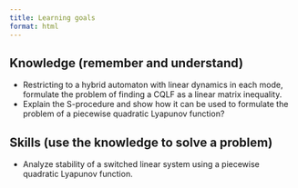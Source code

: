 ```yaml
---
title: Learning goals
format: html
---
```


## Knowledge (remember and understand)
 
- Restricting to a hybrid automaton with linear dynamics in each mode, formulate the problem of finding a CQLF as a linear matrix inequality.
- Explain the S-procedure and show how it can be used to formulate the problem of a piecewise quadratic Lyapunov function?

## Skills (use the knowledge to solve a problem)

- Analyze stability of a switched linear system using a piecewise quadratic Lyapunov function.